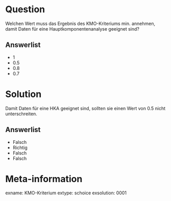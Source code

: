 Question
========

Welchen Wert muss das Ergebnis des KMO-Kriteriums min. annehmen, damit Daten für eine Hauptkomponentenanalyse geeignet sind?

Answerlist
----------
* 1
* 0.5
* 0.8
* 0.7


Solution
========

Damit Daten für eine HKA geeignet sind, sollten sie einen Wert von 0.5 nicht unterschreiten.

Answerlist
----------
* Falsch
* Richtig
* Falsch
* Falsch


Meta-information
================
exname: KMO-Kriterium
extype: schoice
exsolution: 0001